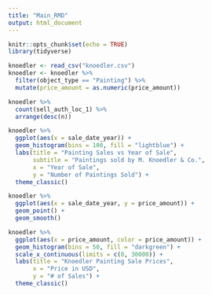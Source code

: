 ```yaml
---
title: "Main_RMD"
output: html_document
---
```


```r
knitr::opts_chunk$set(echo = TRUE)
library(tidyverse)
```

```r
knoedler <- read_csv("knoedler.csv")
knoedler <- knoedler %>%
  filter(object_type == "Painting") %>%
  mutate(price_amount = as.numeric(price_amount))
```

```r
knoedler %>%
  count(sell_auth_loc_1) %>%
  arrange(desc(n))
```
```r
knoedler %>%
  ggplot(aes(x = sale_date_year)) +
  geom_histogram(bins = 100, fill = "lightblue") +
  labs(title = "Painting Sales vs Year of Sale",
       subtitle = "Paintings sold by M. Knoedler & Co.",
       x = "Year of Sale",
       y = "Number of Paintings Sold") +
  theme_classic()

knoedler %>%
  ggplot(aes(x = sale_date_year, y = price_amount)) +
  geom_point() +
  geom_smooth()
```

```r
knoedler %>%
  ggplot(aes(x = price_amount, color = price_amount)) +
  geom_histogram(bins = 50, fill = "darkgreen") +
  scale_x_continuous(limits = c(0, 30000)) +
  labs(title = "Knoedler Painting Sale Prices",
       x = "Price in USD",
       y = "# of Sales") +
  theme_classic()
  
```


